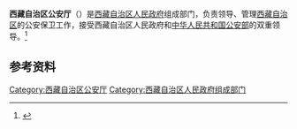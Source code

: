{{Infobox PRCG
|color     = darkblue
|机构名称  = 西藏自治区公安厅<br>{{lang|bo|བོད་རང་སྐྱོང་ལྗོངས་སྤྱི་བདེ་ཐིང་།}}
|标志1     = Police Badge,P.R.China.svg
|标志1大小 = 120px
|标志1说明 = [[中华人民共和国人民警察警徽|中华人民共和国人民警察警徽]]
|职位1    = 厅长
|人员1    =
|衔级1    =
|业务上级 = [[中华人民共和国公安部|中华人民共和国公安部]]
|组织上级 = [[西藏自治区人民政府|西藏自治区人民政府]]
|中共上级 = [[中国共产党西藏自治区委员会|中国共产党西藏自治区委员会]]
|中共本级 = 中国共产党西藏自治区公安厅委员会
|机构类型 = [[西藏自治区人民政府|西藏自治区人民政府]]组成部门<br />[[西藏自治区|西藏自治区]][[公安机关|公安机关]]
|行政级别 = 正地厅级
|时期1    =
|机构1    =
|时期2    =
|机构2    =
|时期3    =
|机构3    =
|时期4    =
|机构4    =
|时期5    =
|机构5    =
|地址1    = [[西藏自治区|西藏自治区]]
|电话0    =
|官网     =
|信息公开 =
}}

'''西藏自治区公安厅'''（{{bo|z=བོད་རང་སྐྱོང་ལྗོངས་སྤྱི་བདེ་ཐིང་།}}）是[[西藏自治区人民政府|西藏自治区人民政府]]组成部门，负责领导、管理[[西藏自治区|西藏自治区]]的公安保卫工作，接受西藏自治区人民政府和[[中华人民共和国公安部|中华人民共和国公安部]]的双重领导。<ref>{{Cite book|title=犯罪学大辞书|author=康树华, 王岱, 冯树梁主编|publisher=甘肃人民出版社|year=1995|isbn=|location=兰州|pages=}}</ref>

== 参考资料 ==
{{reflist}}

{{西藏自治区人民政府}}

[[Category:西藏自治区公安厅|Category:西藏自治区公安厅]]
[[Category:西藏自治区人民政府组成部门|Category:西藏自治区人民政府组成部门]]